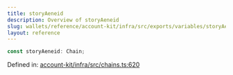 ```yaml
---
title: storyAeneid
description: Overview of storyAeneid
slug: wallets/reference/account-kit/infra/src/exports/variables/storyAeneid
layout: reference
---
```


```ts
const storyAeneid: Chain;
```

Defined in: [account-kit/infra/src/chains.ts:620](https://github.com/alchemyplatform/aa-sdk/blob/49e74eee8606f480b200b4612d00d950da8a8742/account-kit/infra/src/chains.ts#L620)
